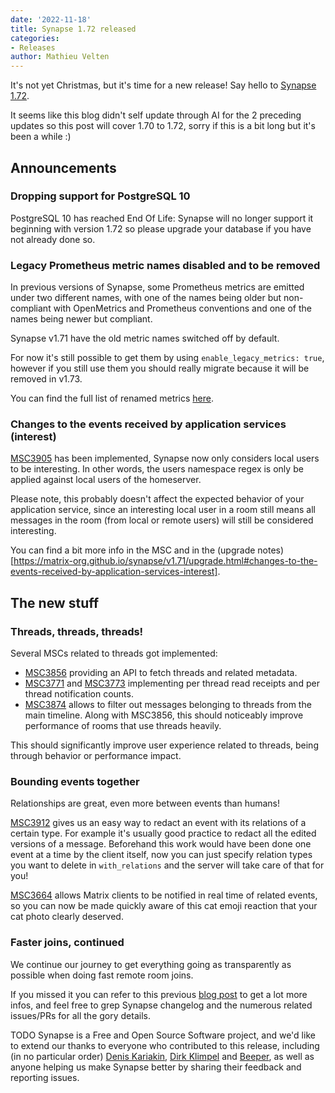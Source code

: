 ```yaml
---
date: '2022-11-18'
title: Synapse 1.72 released
categories:
- Releases
author: Mathieu Velten
---
```


It's not yet Christmas, but it's time for a new release! Say hello to [Synapse 1.72](https://github.com/matrix-org/synapse/releases/tag/v1.72.0).

It seems like this blog didn't self update through AI for the 2 preceding updates so this post will cover 1.70 to 1.72, sorry if this is a bit long but it's been a while :)

## Announcements

### Dropping support for PostgreSQL 10

PostgreSQL 10 has reached End Of Life: Synapse will no longer support it beginning with version 1.72 so please upgrade your database if you have not already done so.

### Legacy Prometheus metric names disabled and to be removed

In previous versions of Synapse, some Prometheus metrics are emitted under two different names, with one of the names being older but non-compliant with OpenMetrics and Prometheus conventions and one of the names being newer but compliant.

Synapse v1.71 have the old metric names switched off by default.

For now it's still possible to get them by using `enable_legacy_metrics: true`, however if you still use them you should really migrate because it will be removed in v1.73.

You can find the full list of renamed metrics [here](https://matrix-org.github.io/synapse/v1.69/metrics-howto.html#renaming-of-metrics--deprecation-of-old-names-in-12).

### Changes to the events received by application services (interest)

[MSC3905](https://github.com/matrix-org/matrix-spec-proposals/blob/main/proposals/3905-appservice-only-interested-in-local-users.md) has been implemented, Synapse now only considers local users to be interesting. In other words, the users namespace regex is only be applied against local users of the homeserver.

Please note, this probably doesn't affect the expected behavior of your application service, since an interesting local user in a room still means all messages in the room (from local or remote users) will still be considered interesting.

You can find a bit more info in the MSC and in the (upgrade notes)[https://matrix-org.github.io/synapse/v1.71/upgrade.html#changes-to-the-events-received-by-application-services-interest].

## The new stuff

### Threads, threads, threads!

Several MSCs related to threads got implemented:
- [MSC3856](https://github.com/matrix-org/matrix-spec-proposals/blob/main/proposals/3856-threads-list-api.md) providing an API to fetch threads and related metadata.
- [MSC3771](https://github.com/matrix-org/matrix-spec-proposals/blob/main/proposals/3771-read-receipts-for-threads.md) and [MSC3773](https://github.com/matrix-org/matrix-spec-proposals/blob/main/proposals/3773-notifications-for-threads.md) implementing per thread read receipts and per thread notification counts.
- [MSC3874](https://github.com/matrix-org/matrix-spec-proposals/blob/justjanne/messages-endpoint-threads-filter/proposals/3874-messages-endpoint-threads-filter.md) allows to filter out messages belonging to threads from the main timeline. Along with MSC3856, this should noticeably improve performance of rooms that use threads heavily.

This should significantly improve user experience related to threads, being through behavior or performance impact.

### Bounding events together

Relationships are great, even more between events than humans!

[MSC3912](https://github.com/matrix-org/matrix-spec-proposals/blob/babolivier/relation_redaction/proposals/3912-relation-based-redaction.md) gives us an easy way to redact an event with its relations of a certain type.
For example it's usually good practice to redact all the edited versions of a message. Beforehand this work would have been done one event at a time by the client itself, now you can just specify relation types you want to delete in `with_relations` and the server will take care of that for you!

[MSC3664](https://github.com/deepbluev7/matrix-doc/blob/notifications-for-relations/proposals/3664-notifications-for-relations.md) allows Matrix clients to be notified in real time of related events, so you can now be made quickly aware of this cat emoji reaction that your cat photo clearly deserved.

### Faster joins, continued

We continue our journey to get everything going as transparently as possible when doing fast remote room joins.

If you missed it you can refer to this previous [blog post](https://matrix.org/blog/2022/10/18/testing-faster-remote-room-joins) to get a lot more infos,
and feel free to grep Synapse changelog and the numerous related issues/PRs for all the gory details.

TODO Synapse is a Free and Open Source Software project, and we'd like to extend our
thanks to everyone who contributed to this release, including (in no particular
order) [Denis Kariakin](https://github.com/dakariakin), [Dirk
Klimpel](https://github.com/dklimpel) and [Beeper](https://www.beeper.com/), as
well as anyone helping us make Synapse better by sharing their feedback and
reporting issues.

